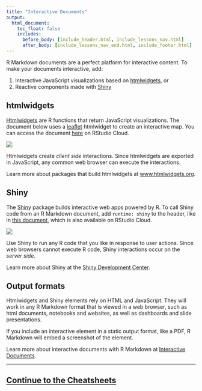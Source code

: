 ```yaml
---
title: "Interactive Documents"
output:
  html_document:
    toc_float: false
    includes:
      before_body: [include_header.html, include_lessons_nav.html]
      after_body: [include_lessons_nav_end.html, include_footer.html]
---
```


R Markdown documents are a perfect platform for interactive content. To make your documents interactive, add:

1. Interactive JavaScript visualizations based on [htmlwidgets](http://www.htmlwidgets.org/), or
2. Reactive components made with [Shiny](http://shiny.rstudio.com/)

## htmlwidgets

[Htmlwidgets](http://www.htmlwidgets.org/) are R functions that return JavaScript visualizations. The document below uses a [leaflet](http://rstudio.github.io/leaflet/) htmlwidget to create an interactive map. You can access the document [here](https://rstudio.cloud/project/181983) on RStudio Cloud.

![](lesson-images/interactive-1-htmlwidget.png)
</br>

Htmlwidgets create *client side* interactions. Since htmlwidgets are exported in JavaScript, any common web browser can execute the interactions.

Learn more about packages that build htmlwidgets at [www.htmlwidgets.org](http://www.htmlwidgets.org/showcase_leaflet.html).

## Shiny

The [Shiny](http://shiny.rstudio.com/) package builds interactive web apps powered by R. To call Shiny code from an R Markdown document, add `runtime: shiny` to the header, like in [this document](https://rstudio.cloud/project/181983), which is also available on RStudio Cloud.

![](lesson-images/interactive-2-shiny.png)
</br>

Use Shiny to run any R code that you like in response to user actions. Since web browsers cannot execute R code, Shiny interactions occur on the *server side*.

Learn more about Shiny at the [Shiny Development Center](http://shiny.rstudio.com/).

## Output formats

Htmlwidgets and Shiny elements rely on HTML and JavaScript. They will work in any R Markdown format that is viewed in a web browser, such as html documents, notebooks and websites, as well as dashboards and slide presentations.

If you include an interactive element in a static output format, like a PDF, R Markdown will embed a screenshot of the element.

Learn more about interactive documents with R Markdown at [Interactive Documents](https://bookdown.org/yihui/rmarkdown/shiny-documents.html). 

****

## [Continue to the Cheatsheets](lesson-15.html){.continue-link}
